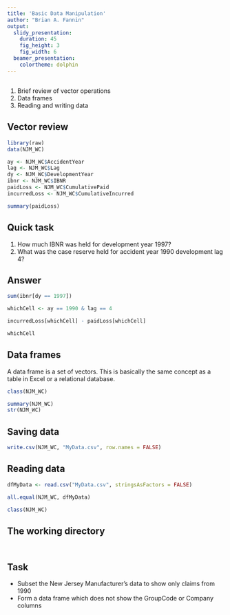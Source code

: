 ```yaml
---
title: 'Basic Data Manipulation'
author: "Brian A. Fannin"
output:
  slidy_presentation:
    duration: 45
    fig_height: 3
    fig_width: 6
  beamer_presentation:
    colortheme: dolphin
---
```


##

1. Brief review of vector operations
2. Data frames
3. Reading and writing data

## Vector review

```r
library(raw)
data(NJM_WC)

ay <- NJM_WC$AccidentYear
lag <- NJM_WC$Lag
dy <- NJM_WC$DevelopmentYear
ibnr <- NJM_WC$IBNR
paidLoss <- NJM_WC$CumulativePaid
incurredLoss <- NJM_WC$CumulativeIncurred

summary(paidLoss)
```

## Quick task

1. How much IBNR was held for development year 1997?
2. What was the case reserve held for accident year 1990 development lag 4?

## Answer

```r
sum(ibnr[dy == 1997])

whichCell <- ay == 1990 & lag == 4

incurredLoss[whichCell] - paidLoss[whichCell]

whichCell
```

## Data frames

A data frame is a set of vectors. This is basically the same concept as a table in Excel or a relational database.

```r
class(NJM_WC)

summary(NJM_WC)
str(NJM_WC)
```

## 

## Saving data

```r
write.csv(NJM_WC, "MyData.csv", row.names = FALSE)
```

## Reading data

```r
dfMyData <- read.csv("MyData.csv", stringsAsFactors = FALSE)

all.equal(NJM_WC, dfMyData)

class(NJM_WC)
```

## The working directory

## 

```r

```

## Task

* Subset the New Jersey Manufacturer's data to show only claims from 1990
* Form a data frame which does not show the GroupCode or Company columns
<!--
## The console

> - You can also execute lines from the console. 

> - You rarely want to do this.
-->